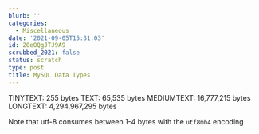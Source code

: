 ```yaml
---
blurb: ''
categories:
  - Miscellaneous
date: '2021-09-05T15:31:03'
id: 20eOQgJTJ9A9
scrubbed_2021: false
status: scratch
type: post
title: MySQL Data Types
---
```


TINYTEXT: 255 bytes
TEXT: 65,535 bytes
MEDIUMTEXT: 16,777,215 bytes
LONGTEXT: 4,294,967,295 bytes

Note that utf-8 consumes between 1-4 bytes with the `utf8mb4` encoding
